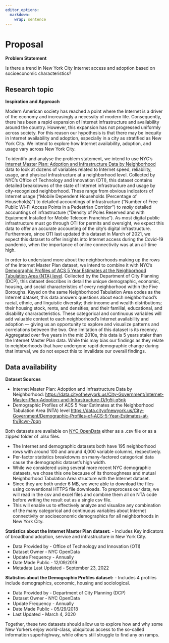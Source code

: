 ```yaml
---
editor_options: 
  markdown: 
    wrap: sentence
---
```


# Proposal

**Problem Statement**

Is there a trend in New York City Internet access and adoption based on socioeconomic characteristics?

## Research topic

**Inspiration and Approach**

Modern American society has reached a point where the Internet is a driver of the economy and increasingly a necessity of modern life.
Consequently, there has been a rapid expansion of Internet infrastructure and availability around the country.
However, this expansion has not progressed uniformly across society.
For this reason our hypothesis is that there may be inequity in Internet availability and adoption, especially in a city as stratified as New York City.
We intend to explore how Internet availability, adoption, and usage vary across New York City.

To identify and analyse the problem statement, we intend to use NYC's [Internet Master Plan: Adoption and Infrastructure Data by Neighborhood](https://data.cityofnewyork.us/City-Government/Internet-Master-Plan-Adoption-and-Infrastructure-D/fg5j-q5nk) data to look at dozens of variables related to Internet speed, reliability, usage, and physical infrastructure at a neighborhood level.
Collected by NYC's Office of Technology and Innovation (OTI), this dataset contains detailed breakdowns of the state of Internet infrastructure and usage by city-recognized neighborhood.
These range from obvious indicators of Internet usage ("Mobile Dependent Households (Percentage of Households)") to detailed accountings of infrastructure ("Number of Free Public Wi-Fi Access Points in a Pedestrian Corridor") to *really* detailed accountings of infrastructure ("Density of Poles Reserved and with Equipment Installed for Mobile Telecom Franchise"). As most digital public infrastructure must go through OTI for permits and oversight, we expect this data to offer an accurate accounting of the city's digital infrastructure. Furthermore, since OTI last updated this dataset in March of 2021, we expect this dataset to offer insights into Internet access during the Covid-19 pandemic, when the importance of online connectivity was at an all-time high.

In order to understand more about the neighborhoods making up the rows of the Internet Master Plan dataset, we intend to combine it with NYC's [Demographic Profiles of ACS 5 Year Estimates at the Neighborhood Tabulation Area (NTA) level](https://data.cityofnewyork.us/City-Government/Demographic-Profiles-of-ACS-5-Year-Estimates-at-th/8cwr-7pqn).
Collected by the Department of City Planning (DCP), this dataset describes in detail the unique demographic, economic, housing, and social characteristics of every neighborhood within the Five Boroughs.
Keyed on the same Neighborhood Tabulation Area codes as the Internet dataset, this data answers questions about each neighborhood's racial, ethnic, and linguistic diversity; their income and wealth distributions; their housing stock, rents, and densities; and their familial, educational, and disability chararacteristics.
These categorical and continuous variables will add valuable context to each neighborhood's Internet availability and adoption --- giving us an opportunity to explore and visualize patterns and correlations between the two.
One limitation of this dataset is its recency.
Aggregated over five years in the mid 2010s, this data is 5 years staler than the Internet Master Plan data.
While this may bias our findings as they relate to neighborhoods that have undergone rapid demographic change during that interval, we do not expect this to invalidate our overall findings.

## Data availability

**Dataset Sources**

-   Internet Master Plan: Adoption and Infrastructure Data by Neighborhood: <https://data.cityofnewyork.us/City-Government/Internet-Master-Plan-Adoption-and-Infrastructure-D/fg5j-q5nk>
-   Demographic Profiles of ACS 5 Year Estimates at the Neighborhood Tabulation Area (NTA) level <https://data.cityofnewyork.us/City-Government/Demographic-Profiles-of-ACS-5-Year-Estimates-at-th/8cwr-7pqn>

Both datasets are available on [NYC OpenData](https://opendata.cityofnewyork.us) either as a .csv file or as a zipped folder of .xlsx files.

-   The Internet and demographic datasets both have 195 neighborhood rows with around 100 and around 4,000 variable columns, respectively.
-   Per-factor statistics breakdowns on many-factored categorical data cause the demographic dataset's high width.\
-   While we considered using several more recent NYC demographic datasets, we chose this one because of its thoroughness and mutual Neighborhood Tabulation Area structure with the Internet dataset.
-   Since they are both under 6 MB, we were able to download the files using conventional HTTPS file downloads. To preprocess our data, we will read in the csv and excel files and combine them all on NTA code before writing the result out as a single csv file.
-   This will enable us to effectively analyze and visualize any combination of the many categorical and continuous variables about Internet connectivity or socioeconomic demographics for all neighborhoods in New York City.

**Statistics about the Internet Master Plan dataset:** - Includes Key indicators of broadband adoption, service and infrastructure in New York City.

-   Data Provided by - Office of Technology and Innovation (OTI)
-   Dataset Owner - NYC OpenData
-   Update Frequency - Annually
-   Date Made Public - 12/09/2019
-   Metadata Last Updated - September 23, 2022

**Statistics about the Demographic Profiles dataset:** - Includes 4 profiles include demographics, economic, housing and sociological.

-   Data Provided by - Department of City Planning (DCP)
-   Dataset Owner - NYC OpenData
-   Update Frequency - Annually
-   Date Made Public - 05/29/2018
-   Last Updated - March 4, 2020

Together, these two datasets should allow us to explore how and why some New Yorkers enjoy world-class, ubiquitous access to the so-called information superhighway, while others still struggle to find any on ramps.
